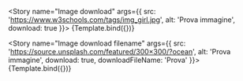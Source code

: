 

<Meta title="Components/Image/Download" component={VvImage} />

<Story
	name="Image download"
	args={{
		src: 'https://www.w3schools.com/tags/img_girl.jpg',
		alt: 'Prova immagine',
		download: true
	}}>
	{Template.bind({})}
</Story>

<Story
	name="Image download filename"
	args={{
		src: 'https://source.unsplash.com/featured/300×300/?ocean',
		alt: 'Prova immagine',
		download: true,
		downloadFileName: 'Prova'
	}}>
	{Template.bind({})}
</Story>

